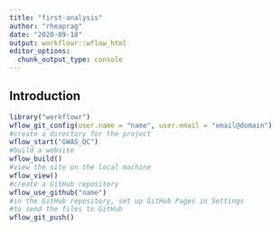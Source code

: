 ```yaml
---
title: "first-analysis"
author: "rheaprag"
date: "2020-09-18"
output: workflowr::wflow_html
editor_options:
  chunk_output_type: console
---
```


## Introduction

```r
library("workflowr")
wflow_git_config(user.name = "name", user.email = "email@domain")
#create a directory for the project
wflow_start("GWAS_QC")
#build a website
wflow_build()
#view the site on the local machine
wflow_view()
#create a GitHub repository
wflow_use_github("name")
#in the GitHub repository, set up GitHub Pages in Settings
#to send the files to GitHub
wflow_git_push()
```
